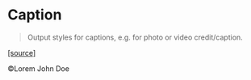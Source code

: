 
<Meta title="Typography/Caption" component={Caption} />

# Caption

> Output styles for captions, e.g. for photo or video credit/caption.

[[source]](https://registry.origami.ft.com/components/o-editorial-typography@2.3.2/sassdoc?brand=core#mixin-oeditorialtypographycaption)

<Canvas>
  <Story name="Lorem text">
    <Caption>©Lorem John Doe</Caption>
  </Story>
</Canvas>

